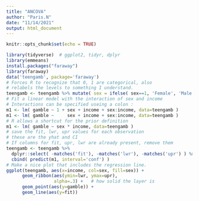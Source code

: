 ```yaml
---
title: "ANCOVA"
author: "Paris.N"
date: "11/14/2021"
output: html_document
---
```


```r
knitr::opts_chunk$set(echo = TRUE)
```

```r
library(tidyverse)  # ggplot2, tidyr, dplyr
library(emmeans) 
install.packages("faraway")
library(faraway)
data('teengamb', package='faraway')
# Forces R to recognize that 0, 1 are categorical, also
# relabels the levels to something I understand.
teengamb <- teengamb %>% mutate( sex = ifelse( sex==1, 'Female', 'Male') )
# Fit a linear model with the interaction of sex and income
# Interactions can be specified useing a colon :
m1 <- lm( gamble ~ 1 + sex + income + sex:income, data=teengamb ) 
m1 <- lm( gamble ~     sex + income + sex:income, data=teengamb ) 
# R allows a shortcut for the prior definition
m1 <- lm( gamble ~ sex * income, data=teengamb )
# save the fit, lwr, upr values for each observation
# these are the yhat and CI 
# If columns for fit, upr, lwr are already present, remove them
teengamb <- teengamb %>%
  dplyr::select( -matches('fit'), -matches('lwr'), -matches('upr') ) %>%
  cbind( predict(m1, interval='conf') )
# Make a nice plot that includes the regression line.
ggplot(teengamb, aes(x=income, col=sex, fill=sex)) + 
      geom_ribbon(aes(ymin=lwr, ymax=upr),
                  alpha=.3) +   # how solid the layer is
      geom_point(aes(y=gamble)) +
      geom_line(aes(y=fit)) 
```

